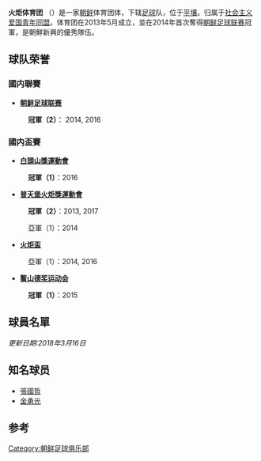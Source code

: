 {{Football club infobox
| clubname = 火炬体育团<br /> 홰불
| image    =
| fullname = 火炬体育团<br /> 홰불체육단
| nickname = 
| founded  = 2013年5月<ref>{{cite web |url=http://kfapolska.org/sport/zespol-hwaebul-pilkarski-champion-krld |title=存档副本 |accessdate=2017-03-18 |deadurl=yes |archiveurl=https://web.archive.org/web/20160220004457/http://kfapolska.org/sport/zespol-hwaebul-pilkarski-champion-krld/ |archivedate=2016-02-20 }}</ref>
| ground   = [[火炬体育场|火炬体育场]], [[平壤|平壤]]
| capacity = 5,000
| chairman = 
| manager  = 
| league   = [[最上級足球聯盟戰|北韓足球聯賽]]
| season   = 2017
| position = 第2位
| Shirtsupplier = 
| Shirtsponsors = 
| pattern_la1=_hwaebul2017h|pattern_b1=_hwaebul2017h|pattern_ra1=_hwaebul2017h|pattern_sh1=_hwaebul2017h
| leftarm1=E20E0E|body1=E20E0E|rightarm1=E90E0E|shorts1=|socks1=E11326
| pattern_la2=_hwaebul2017a|pattern_b2=_hwaebul2017a|pattern_ra2=_hwaebul2017a|pattern_sh2=_hwaebul2017a
| leftarm2=FFFFFF|body2=FFFFFF|rightarm2=FFFFFF|shorts2=|socks2=FFFFFF
 }}
'''火炬体育团''' （{{kor|홰불체육단|名=北}}）是一家[[朝鲜民主主义人民共和国|朝鲜]]体育团体，下辖[[足球|足球]]队，位于[[平壤|平壤]]。归属于[[社会主义爱国青年同盟|社会主义爱国青年同盟]]。体育团在2013年5月成立，並在2014年首次奪得[[朝鲜足球联赛|朝鲜足球联赛]]冠軍，是朝鮮新興的優秀隊伍。

== 球队荣誉 ==

=== 國内聯賽 ===
* '''[[朝鲜足球联赛|朝鲜足球联赛]]'''
:'''{{Gold1}} 冠軍（2）'''： 2014, 2016

=== 國内盃賽 ===
* '''[[白頭山獎運動會|白頭山獎運動會]]'''
:'''{{Gold1}} 冠軍（1）'''：2016

* '''[[普天堡火炬獎運動會|普天堡火炬獎運動會]]'''
:'''{{Gold1}} 冠軍（2）'''：2013, 2017
: {{Silver2}} 亞軍（1）：2014

* '''[[火炬盃|火炬盃]]'''
: {{Silver2}} 亞軍（1）：2014, 2016

* '''[[鳌山德奖运动会|鳌山德奖运动会]]'''
:'''{{Gold1}} 冠軍（1）'''：2015

==球員名單==
''更新日期:2018年3月16日''
{{Fs start}} 
{{Fs player|no=1|pos=GK|nat=PRK|name=[[宋泰|宋泰]]}}
{{Fs player|no=2|pos=MF|nat=PRK|name=[[金光鎮_(足球運動員)|金光鎮]]}}
{{Fs player|no=3|pos=DF|nat=PRK|name=[[張國哲|張國哲]]}}
{{Fs player|no=5|pos=MF|nat=PRK|name=[[范賢哲|范賢哲]]}}
{{Fs player|no=6|pos=MF|nat=PRK|name=[[吳哲赫|吳哲赫]]}}
{{Fs player|no=7|pos=FW|nat=PRK|name=[[朴哲成|朴哲成]]}}
{{Fs player|no=8|pos=MF|nat=PRK|name=[[宋正赫|宋正赫]]}}
{{Fs player|no=9|pos=FW|nat=PRK|name=[[崔光鎮_(足球運動員)|崔光鎮]]}}
{{Fs player|no=10|pos=DF|nat=PRK|name=[[李正民_(足球運動員)|李正民]]}}
{{Fs player|no=11|pos=DF|nat=PRK|name=[[李昌浩|李昌浩]]}}
{{Fs mid}}
{{Fs player|no=14|pos=DF|nat=PRK|name=[[全忠日|全忠日]]}}
{{Fs player|no=18|pos=GK|nat=PRK|name=[[姜柱赫|姜柱赫]]}}
{{Fs player|no=19|pos=DF|nat=PRK|name=[[鄭哲赫|鄭哲赫]]}}
{{Fs player|no=23|pos=DF|nat=PRK|name=[[金國哲|金國哲]]}}
{{Fs player|no=25|pos=DF|nat=PRK|name=[[金主元|金主元]]}}
{{Fs player|no=28|pos=MF|nat=PRK|name=[[李成_(足球運動員)|李成]]}}
{{Fs player|no=30|pos=DF|nat=PRK|name=[[金光勳_(足球運動員)|金光勳]]}}
{{Fs player|no=32|pos=MF|nat=PRK|name=[[李永官|李永官]]}}
{{Fs player|no=33|pos=FW|nat=PRK|name=[[李日山|李日山]]}}
{{Fs end}}

==知名球员==
*[[張國哲|張國哲]]
*[[金勇光_(足球运动员)|金勇光]]

==参考==
{{reflist}}


[[Category:朝鲜足球俱乐部|Category:朝鲜足球俱乐部]]